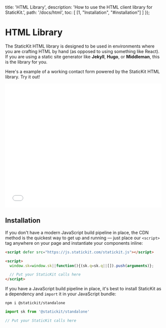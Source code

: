 
  title: 'HTML Library',
  description: 'How to use the HTML client library for StaticKit.',
  path: '/docs/html',
  toc: [
    [1, "Installation", "#installation"]
  ]
});

# HTML Library

The StaticKit HTML library is designed to be used in environments where you are crafting HTML by hand (as opposed to using something like React). If you are using a static site generator like **Jekyll**, **Hugo**, or **Middleman**, this is the library for you.

Here's a example of a working contact form powered by the StaticKit HTML library. Try it out!

<div className="pb-6">
  <iframe width="100%" height="400" className="rounded-lg" src="//jsfiddle.net/StaticKit/5Lks2b6m/embedded/result,html,js/dark/" allowFullScreen="allowfullscreen" frameBorder="0"></iframe>
</div>

## Installation

If you don't have a modern JavaScript build pipeline in place, the CDN method is the quickest way to get up and running — just place our `<script>` tag anywhere on your page and instantiate your components inline:

```html
<script defer src="https://js.statickit.com/statickit.js"></script>

<script>
  window.sk=window.sk||function(){(sk.q=sk.q||[]).push(arguments)};

  // Put your StaticKit calls here
</script>
```

If you have a JavaScript build pipeline in place, it's best to install StaticKit as a dependency and `import` it in your JavaScript bundle:

```shell
npm i @statickit/standalone
```

```js
import sk from '@statickit/standalone'

// Put your StaticKit calls here
```
